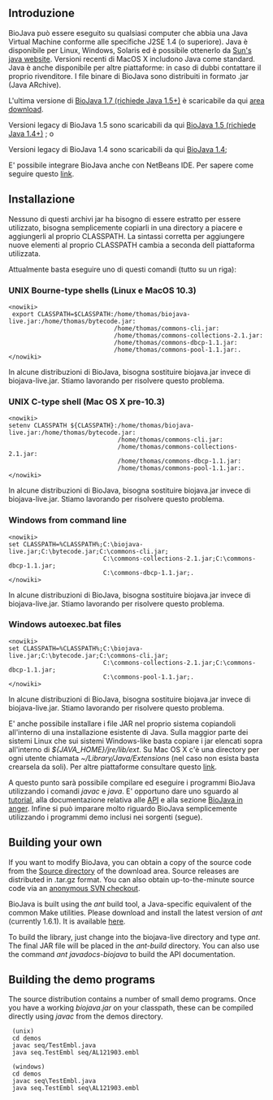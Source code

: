 == Introduzione ==

BioJava può essere eseguito su qualsiasi computer che abbia una Java Virtual Machine conforme alle specifiche J2SE 1.4 (o superiore). Java è disponibile per Linux, Windows, Solaris ed è possibile ottenerlo da [http://java.sun.com/javase/downloads/index.jsp Sun's java website]. Versioni recenti di MacOS X includono Java come standard. Java è anche disponibile per altre piattaforme: in caso di dubbi contattare il proprio rivenditore. I file binare di BioJava sono distribuiti in formato .jar (Java ARchive).

L'ultima versione di [[Biojava:Download|BioJava 1.7 (richiede Java 1.5+)]] è scaricabile da qui [[Biojava:Download|area download]]. 

Versioni legacy di BioJava 1.5 sono scaricabili da qui [[Biojava:Download 1.5|BioJava 1.5 (richiede Java 1.4+)]] ;  o

Versioni legacy di BioJava 1.4 sono scaricabili da qui [[Biojava:Download 1.4|BioJava 1.4]];

E' possibile integrare BioJava anche con NetBeans IDE. Per sapere come seguire questo [[How_to_integrate_BioJava_in_NetBeans_IDE|link]].

== Installazione==

Nessuno di questi archivi jar ha bisogno di essere estratto per essere utilizzato, bisogna semplicemente copiarli in una directory a piacere e aggiungerli al proprio CLASSPATH. La sintassi corretta per aggiungere nuove elementi al proprio CLASSPATH cambia a seconda dell piattaforma utilizzata.

Attualmente basta eseguire uno di questi comandi (tutto su un riga):

=== UNIX Bourne-type shells (Linux e MacOS 10.3) ===

<pre><nowiki>
 export CLASSPATH=$CLASSPATH:/home/thomas/biojava-live.jar:/home/thomas/bytecode.jar:
                             /home/thomas/commons-cli.jar:
                             /home/thomas/commons-collections-2.1.jar:
                             /home/thomas/commons-dbcp-1.1.jar:
                             /home/thomas/commons-pool-1.1.jar:.
</nowiki></pre>
In alcune distribuzioni di BioJava, bisogna sostituire biojava.jar invece di biojava-live.jar. Stiamo lavorando per risolvere questo problema.

=== UNIX C-type shell (Mac OS X pre-10.3) ===

<pre><nowiki>
setenv CLASSPATH ${CLASSPATH}:/home/thomas/biojava-live.jar:/home/thomas/bytecode.jar:
                              /home/thomas/commons-cli.jar:
                              /home/thomas/commons-collections-2.1.jar:
                              /home/thomas/commons-dbcp-1.1.jar:
                              /home/thomas/commons-pool-1.1.jar:.
</nowiki></pre>
In alcune distribuzioni di BioJava, bisogna sostituire biojava.jar invece di biojava-live.jar. Stiamo lavorando per risolvere questo problema.

=== Windows from command line ===

<pre><nowiki>
set CLASSPATH=%CLASSPATH%;C:\biojava-live.jar;C:\bytecode.jar;C:\commons-cli.jar;
                          C:\commons-collections-2.1.jar;C:\commons-dbcp-1.1.jar;
                          C:\commons-dbcp-1.1.jar;.
</nowiki></pre>
In alcune distribuzioni di BioJava, bisogna sostituire biojava.jar invece di biojava-live.jar. Stiamo lavorando per risolvere questo problema.

=== Windows autoexec.bat files ===
<pre><nowiki>
set CLASSPATH=%CLASSPATH%;C:\biojava-live.jar;C:\bytecode.jar;C:\commons-cli.jar;
                          C:\commons-collections-2.1.jar;C:\commons-dbcp-1.1.jar;
                          C:\commons-pool-1.1.jar;.
</nowiki></pre>
In alcune distribuzioni di BioJava, bisogna sostituire biojava.jar invece di biojava-live.jar. Stiamo lavorando per risolvere questo problema.

E' anche possibile installare i file JAR nel proprio sistema copiandoli all'interno di una installazione esistente di Java. Sulla maggior parte dei sistemi Linux che sui sistemi Windows-like basta copiare i jar elencati sopra all'interno di ''${JAVA_HOME}/jre/lib/ext''. Su Mac OS X c'è una directory per ogni utente chiamata ''~/Library/Java/Extensions'' (nel caso non esista basta crearsela da soli). Per altre piattaforme consultare questo  [http://java.sun.com/javase/downloads/index.jsp link]. 

A questo punto sarà possibile compilare ed eseguire i programmi BioJava utilizzando i comandi  ''javac'' e ''java''. E' opportuno dare uno sguardo al [[BioJava:Tutorial|tutorial]], alla documentazione relativa alle  [http://www.biojava.org/docs/api15b/index.html API ] e alla sezione [[BioJava:CookBookItaliano |BioJava in anger]]. Infine si può imparare molto riguardo BioJava semplicemente utilizzando i programmi demo inclusi nei sorgenti (segue).

==  Building your own ==

If you want to modify BioJava, you can obtain a copy of the source code from the [http://www.biojava.org/download/source Source directory] of the download area. Source releases are distributed in .tar.gz format. You can also obtain up-to-the-minute source code via an [[CVS_to_SVN_Migration| anonymous SVN checkout]].

BioJava is built using the ''ant'' build tool, a Java-specific equivalent of the common Make utilities. Please download and install the latest version of ''ant'' (currently 1.6.1). It is available [http://ant.apache.org here].

To build the library, just change into the biojava-live directory and type ''ant''. The final JAR file will be placed in the ''ant-build'' directory. You can also use the command ''ant javadocs-biojava'' to build the API documentation.

== Building the demo programs ==

The source distribution contains a number of small demo programs. Once you have a working ''biojava.jar'' on your classpath, these can be compiled directly using ''javac'' from the demos directory.

  (unix)
  cd demos
  javac seq/TestEmbl.java
  java seq.TestEmbl seq/AL121903.embl
  
  (windows)
  cd demos
  javac seq\TestEmbl.java
  java seq.TestEmbl seq\AL121903.embl